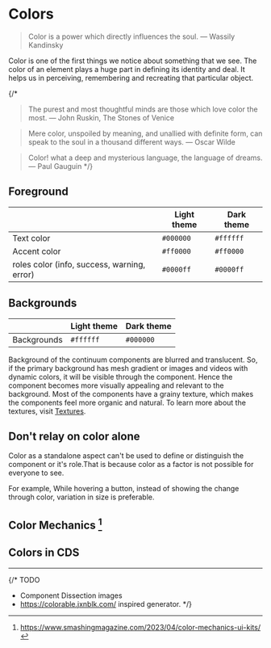 
# Colors

> Color is a power which directly influences the soul.
> ― Wassily Kandinsky

Color is one of the first things we notice about something that we see. The color of an element plays a huge part in defining its identity and deal. It helps us in perceiving, remembering and recreating that particular object.

{/\*

> The purest and most thoughtful minds are those which love color the most.
> ― John Ruskin, The Stones of Venice

> Mere color, unspoiled by meaning, and unallied with definite form, can speak to the soul in a thousand different ways.
> ― Oscar Wilde

> Color! what a deep and mysterious language, the language of dreams.
> ― Paul Gauguin
> \*/}

## Foreground

|                                             | Light theme | Dark theme |
| ------------------------------------------- | ----------- | ---------- |
| Text color                                  | `#000000`   | `#ffffff`  |
| Accent color                                | `#ff0000`   | `#ff0000`  |
| roles color (info, success, warning, error) | `#0000ff`   | `#0000ff`  |

## Backgrounds

|             | Light theme | Dark theme |
| ----------- | ----------- | ---------- |
| Backgrounds | `#ffffff`   | `#000000`  |

Background of the continuum components are blurred and translucent. So, if the primary background has mesh gradient or images and videos with dynamic colors, it will be visible through the component. Hence the component becomes more visually appealing and relevant
to the background. Most of the components have a grainy texture, which makes the components feel more organic and natural. To learn more about the textures, visit [Textures](./texture).

## Don't relay on color alone

Color as a standalone aspect can't be used to define or distinguish the component or it's role.That is because color as a factor is not
possible for everyone to see.

For example, While hovering a button, instead of showing the change through color, variation in size is preferable.

## Color Mechanics [^1]

[^1]: https://www.smashingmagazine.com/2023/04/color-mechanics-ui-kits/

<Palette />

## Colors in CDS

<ColorScheme />

---

{/\*
TODO

- Component Dissection images
- https://colorable.jxnblk.com/ inspired generator.
  \*/}
